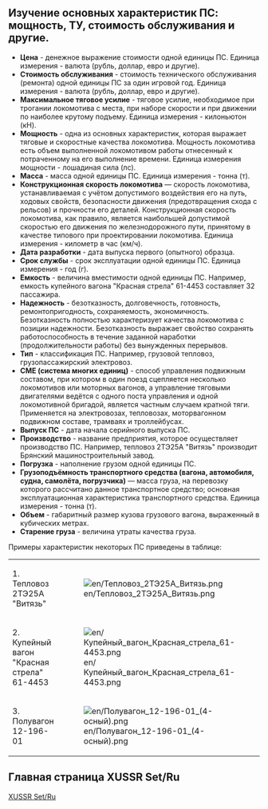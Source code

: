 ==Изучение основных характеристик ПС: мощность, ТУ, стоимость обслуживания и другие.==
*'''Цена''' - денежное выражение стоимости одной единицы ПС. Единица измерения - валюта (рубль, доллар, евро и другие).
*'''Стоимость обслуживания''' - стоимость технического обслуживания (ремонта) одной единицы ПС за один игровой год. Единица измерения - валюта (рубль, доллар, евро и другие).
*'''Максимальное тяговое усилие''' - тяговое усилие, необходимое при трогании локомотива с места, при наборе скорости и при движении по наиболее крутому подъему. Единица измерения - килоньютон (кН).
*'''Мощность''' - одна из основных характеристик, которая выражает тяговые и скоростные качества локомотива. Мощность локомотива есть объем выполненной локомотивом работы отнесенный к потраченному на его выполнение времени. Единица измерения мощности - лошадиная сила (лс).
*'''Масса''' - масса одной единицы ПС. Единица измерения - тонна (т).
*'''Конструкционная скорость локомотива''' — скорость локомотива, устанавливаемая с учётом допустимого воздействия его на путь, ходовых свойств, безопасности движения (предотвращения схода с рельсов) и прочности его деталей. Конструкционная скорость локомотива, как правило, является наибольшей допустимой скоростью его движения по железнодорожного пути, принятому в качестве типового при проектировании локомотива. Единица измерения - километр в час (км/ч).
*'''Дата разработки ''' - дата выпуска первого (опытного) образца.
*'''Срок службы''' - срок эксплуатации одной единицы ПС. Единица измерения - год (г).
*'''Емкость''' - величина вместимости одной единицы ПС.  Например, емкость купейного вагона "Красная стрела" 61-4453 составляет 32 пассажира.
*'''Надежность''' - безотказность, долговечность, готовность, ремонтопригодность, сохраняемость, экономичность. Безотказность полностью характеризует качества локомотива с позиции надежности. Безотказность выражает свойство сохранять работоспособность в течение заданной наработки (продолжительности работы) без вынужденных перерывов.
*'''Тип''' - классификация ПС. Например, грузовой тепловоз, грузопассажирский электровоз.
*'''СМЕ (система многих единиц)''' - способ управления подвижным составом, при котором в один поезд сцепляется несколько локомотивов или моторных вагонов, а управление тяговыми двигателями ведётся с одного поста управления и одной локомотивной бригадой, является частным случаем кратной тяги. Применяется на электровозах, тепловозах, моторвагонном подвижном составе, трамваях и троллейбусах.
*'''Выпуск ПС''' - дата начала серийного выпуска ПС.
*'''Производство''' - название предприятия, которое осуществляет производство ПС. Например, тепловоз 2ТЭ25А "Витязь" производит Брянский машиностроительный завод.
*'''Погрузка''' - наполнение грузом одной единицы ПС.
*'''Грузоподъёмность транспортного средства (вагона, автомобиля, судна, самолёта, погрузчика)''' — масса груза, на перевозку которого рассчитано данное транспортное средство; основная эксплуатационная характеристика транспортного средства. Единица измерения - тонна (т).
*'''Объем''' - габаритный размер кузова грузового вагона, выраженный в кубических метрах.
*'''Старение груза''' - величина утраты качества груза.
Примеры характеристик некоторых ПС приведены в таблице:
{|class="wikitable"
|-
|1. Тепловоз 2ТЭ25А "Витязь"
|[[File:en/Тепловоз 2ТЭ25А Витязь.png]]
|-
|2. Купейный вагон "Красная стрела" 61-4453
|[[File:en/Купейный вагон Красная стрела 61-4453.png]]
|-
|3. Полувагон 12-196-01
|[[File:en/Полувагон 12-196-01 (4-осный).png]]
|}

==Главная страница XUSSR Set/Ru==
[[Main/ru/XUSSR Set|XUSSR Set/Ru]]